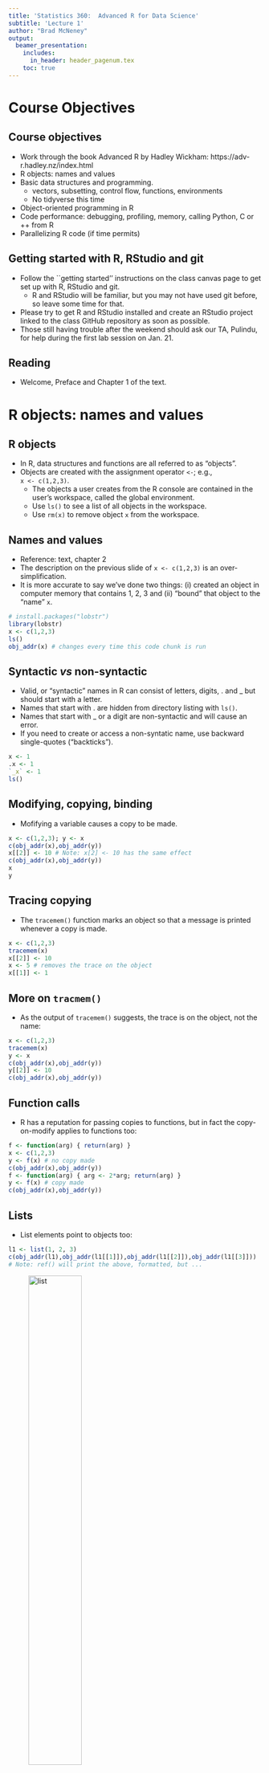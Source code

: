 ```yaml
---
title: 'Statistics 360:  Advanced R for Data Science'
subtitle: 'Lecture 1'
author: "Brad McNeney"
output: 
  beamer_presentation:
    includes:
      in_header: header_pagenum.tex
    toc: true
---
```


# Course Objectives

## Course objectives

- Work through the book Advanced R by Hadley Wickham: https://adv-r.hadley.nz/index.html
- R objects: names and values
- Basic data structures and programming.
    * vectors, subsetting, control flow, functions, environments
    * No tidyverse this time
- Object-oriented programming in R
- Code performance: debugging, profiling, memory, calling 
Python, C or ++ from R
- Parallelizing R code (if time permits)

## Getting started with R, RStudio and git

- Follow the ``getting started'' instructions on the class canvas 
page to get set up with R, RStudio and git.
    * R and RStudio will be familiar, but you may not have used git
    before, so leave some time for that.
- Please try to get R and RStudio installed and 
create an RStudio project linked to the class GitHub 
repository as soon as possible.
- Those still having trouble after the weekend should ask our TA, Pulindu,
for help during the first lab session on Jan. 21. 


## Reading 

- Welcome, Preface and Chapter 1 of the text.

# R objects: names and values

## R objects

- In R, data structures and functions are all referred to 
as "objects".
- Objects are created with the assignment operator `<-`; e.g.,  
`x <- c(1,2,3)`.
    - The objects a user creates from the R console are contained in
    the user's workspace, called the global environment. 
    - Use `ls()` to see a list of all objects in the workspace. 
    - Use `rm(x)` to remove object `x` from the workspace.

## Names and values

- Reference: text, chapter 2
- The description on the previous slide of `x <- c(1,2,3)` is
an over-simplification. 
- It is more accurate to say we've done two things: (i) created
an object in computer memory 
that contains 1, 2, 3 and (ii) "bound" that object to the 
"name" `x`.

\small

```r
# install.packages("lobstr")
library(lobstr)
x <- c(1,2,3)
ls()
obj_addr(x) # changes every time this code chunk is run
```

\normalsize

## Syntactic *vs* non-syntactic

* Valid, or "syntactic" names in R can consist of letters, digits, . 
and _ but should start with a letter.
* Names that start with . are hidden from directory listing with `ls()`.
* Names that start with _ or a digit are non-syntactic and will cause
an error.
* If you need to create or access a non-syntatic name, use backward
single-quotes ("backticks").

\small

```r
x <- 1
.x <- 1
`_x` <- 1
ls()
```



## Modifying, copying, binding

* Mofifying a variable causes a copy to be made.

\footnotesize

```r
x <- c(1,2,3); y <- x
c(obj_addr(x),obj_addr(y))
x[[2]] <- 10 # Note: x[2] <- 10 has the same effect
c(obj_addr(x),obj_addr(y))
x
y
```

## Tracing copying

* The `tracemem()` function marks an object so that a message is printed
whenever a copy is made.

\small

```r
x <- c(1,2,3)
tracemem(x)
x[[2]] <- 10
x <- 5 # removes the trace on the object
x[[1]] <- 1
```

## More on `tracmem()`

* As the output of `tracemem()` suggests, 
the trace is on the object, not the name:

\small

```r
x <- c(1,2,3)
tracemem(x)
y <- x
c(obj_addr(x),obj_addr(y))
y[[2]] <- 10
c(obj_addr(x),obj_addr(y))
```


## Function calls

* R has a reputation for passing copies to functions, but in fact the
copy-on-modify applies to functions too:

\footnotesize

```r
f <- function(arg) { return(arg) }
x <- c(1,2,3)
y <- f(x) # no copy made
c(obj_addr(x),obj_addr(y))
f <- function(arg) { arg <- 2*arg; return(arg) }
y <- f(x) # copy made
c(obj_addr(x),obj_addr(y))
```

## Lists

* List elements point to objects too:

\footnotesize


```r
l1 <- list(1, 2, 3)
c(obj_addr(l1),obj_addr(l1[[1]]),obj_addr(l1[[2]]),obj_addr(l1[[3]]))
# Note: ref() will print the above, formatted, but ...
```

![list](list.png){width=50%}

* (Note: ref() will print a nicely formatted version of the above, 
but it doesn't work with in my slides.)


## Copy-on-modify in lists

* As you would expect, we only copy the list **elements** that
are modified, rather than the entire list.
    * `tracemem()` flags **any** change to the list

\footnotesize

```r
l1 <- list(c(1,2), c(3,4), c(5,6,7))
c(obj_addr(l1),obj_addr(l1[[1]]),obj_addr(l1[[2]]),obj_addr(l1[[3]]))
tracemem(l1)
l1[[1]] <- 55
c(obj_addr(l1),obj_addr(l1[[1]]),obj_addr(l1[[2]]),obj_addr(l1[[3]]))
```

## Copies of lists are "shallow"

\footnotesize

```r
l2 <- l1
l2[[3]] <- 111
c(obj_addr(l1),obj_addr(l1[[1]]),obj_addr(l1[[2]]),obj_addr(l1[[3]]))
c(obj_addr(l2),obj_addr(l2[[1]]),obj_addr(l2[[2]]),obj_addr(l2[[3]]))
```


## Data frames are lists ...

\footnotesize

```r
dd <- data.frame(x=1:3,y=4:6)
c(obj_addr(dd[[1]]),obj_addr(dd[[2]]))
dd[,2] <- 7:9
c(obj_addr(dd[[1]]),obj_addr(dd[[2]]))
dd[1,] <- c(11,22)
c(obj_addr(dd[[1]]),obj_addr(dd[[2]]))
dd[1,2] <- 111
c(obj_addr(dd[[1]]),obj_addr(dd[[2]]))
```

## Beware of data frame overhead

* Data frames are convenient, but the convenience comes at a cost.
    * Can illustrate by tracing copying when we modify columns.

\footnotesize

```r
dd <- data.frame(x=rnorm(100)) # try yourself with rnorm(1e7)
tracemem(dd)
dmed <- lapply(dd,median)
dd[[1]] <- dd[[1]] - dmed[[1]] # same as dd[,1] - dmed[[1]]
```

##

* Fewer copies if we do the same with a list.

\footnotesize

```r
ll <- list(x=rnorm(100))
tracemem(ll)
lmed <- lapply(ll,median)
ll[[1]] <- ll[[1]] - dmed[[1]]
```


## Modify-in-place

* The text claims two exceptions to the copy-on-modify, but
in my experiments environments are the only one:

![environments](env1.png){width=40%} ![environments](env2.png){width=40%}

\footnotesize

```r
e1 <- rlang::env(a = 1, b = 2, c = 3)
e2 <- e1
e1$c <- 4
e2$c
```


